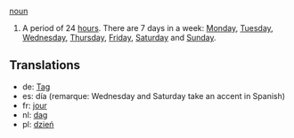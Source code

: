 [[noun]]

#A period of 24 [[hour]]s. There are 7 days in a week: [[Monday]], [[Tuesday]], [[Wednesday]], [[Thursday]], [[Friday]], [[Saturday]] and [[Sunday]].

==Translations==
*de: [[Tag]]
*es: día (remarque: Wednesday and Saturday take an accent in Spanish)
*fr: [[jour]]
*nl: [[dag]]
*pl: [[dzień]]